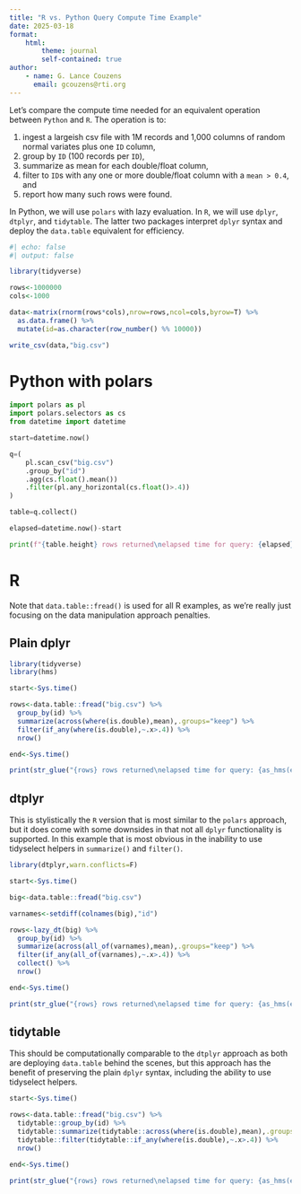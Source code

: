 ```yaml
---
title: "R vs. Python Query Compute Time Example"
date: 2025-03-18
format: 
    html:
        theme: journal
        self-contained: true
author:
    - name: G. Lance Couzens
      email: gcouzens@rti.org  
---
```


Let's compare the compute time needed for an equivalent operation between `Python` and `R`. The operation is to:\

1. ingest a largeish csv file with 1M records and 1,000 columns of random normal variates plus one `ID` column,
2. group by `ID` (100 records per `ID`),
3. summarize as mean for each double/float column,
4. filter to `ID`s with any one or more double/float column with a `mean > 0.4`, and
5. report how many such rows were found.

In Python, we will use `polars` with lazy evaluation. In `R`, we will use `dplyr`, `dtplyr`, and `tidytable`. The latter two packages interpret `dplyr` syntax and deploy the `data.table` equivalent for efficiency.

```r
#| echo: false
#| output: false

library(tidyverse)

rows<-1000000
cols<-1000

data<-matrix(rnorm(rows*cols),nrow=rows,ncol=cols,byrow=T) %>%
  as.data.frame() %>%
  mutate(id=as.character(row_number() %% 10000))

write_csv(data,"big.csv")
```
# Python with polars

```python
import polars as pl
import polars.selectors as cs
from datetime import datetime

start=datetime.now()

q=(
    pl.scan_csv("big.csv")
    .group_by("id")
    .agg(cs.float().mean())
    .filter(pl.any_horizontal(cs.float()>.4))
)

table=q.collect()

elapsed=datetime.now()-start

print(f"{table.height} rows returned\nelapsed time for query: {elapsed}")
```

# R

Note that `data.table::fread()` is used for all R examples, as we're really just focusing on the data manipulation approach penalties.

## Plain dplyr

```r
library(tidyverse)
library(hms)

start<-Sys.time()

rows<-data.table::fread("big.csv") %>%
  group_by(id) %>%
  summarize(across(where(is.double),mean),.groups="keep") %>%
  filter(if_any(where(is.double),~.x>.4)) %>%
  nrow()

end<-Sys.time()

print(str_glue("{rows} rows returned\nelapsed time for query: {as_hms(end-start)}"))
```

## dtplyr

This is stylistically the `R` version that is most similar to the `polars` approach, but it does come with some downsides in that not all `dplyr` functionality is supported. In this example that is most obvious in the inability to use tidyselect helpers in `summarize()` and `filter()`.
```r
library(dtplyr,warn.conflicts=F)

start<-Sys.time()

big<-data.table::fread("big.csv")

varnames<-setdiff(colnames(big),"id")

rows<-lazy_dt(big) %>%
  group_by(id) %>%
  summarize(across(all_of(varnames),mean),.groups="keep") %>%
  filter(if_any(all_of(varnames),~.x>.4)) %>%
  collect() %>%
  nrow()

end<-Sys.time()

print(str_glue("{rows} rows returned\nelapsed time for query: {as_hms(end-start)}"))
```

## tidytable

This should be computationally comparable to the `dtplyr` approach as both are deploying `data.table` behind the scenes, but this approach has the benefit of preserving the plain `dplyr` syntax, including the ability to use tidyselect helpers.

```r
start<-Sys.time()

rows<-data.table::fread("big.csv") %>%
  tidytable::group_by(id) %>%
  tidytable::summarize(tidytable::across(where(is.double),mean),.groups="keep") %>%
  tidytable::filter(tidytable::if_any(where(is.double),~.x>.4)) %>%
  nrow()

end<-Sys.time()

print(str_glue("{rows} rows returned\nelapsed time for query: {as_hms(end-start)}"))
```